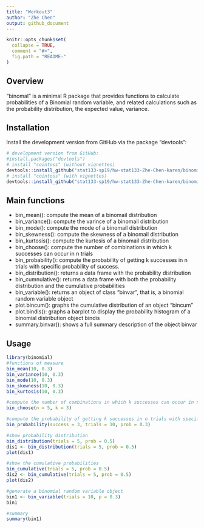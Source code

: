 ```yaml
---
title: "Workout3"
author: "Zhe Chen"
output: github_document
---
```


```r
knitr::opts_chunk$set(
  collapse = TRUE,
  comment = "#>",
  fig.path = "README-"
)
```


## Overview

"binomal" is a minimal R package that provides functions to calculate probabilities of a Binomial random variable, and related calculations such as the probability distribution, the expected value, variance.

## Installation

Install the development version from GitHub via the package "devtools":

```r
# development version from GitHub:
#install.packages("devtools") 
# install "cointoss" (without vignettes)
devtools::install_github("stat133-sp19/hw-stat133-Zhe-Chen-karen/binomial")
# install "cointoss" (with vignettes)
devtools::install_github("stat133-sp19/hw-stat133-Zhe-Chen-karen/binomial", build_vignettes = TRUE)
```

## Main functions

* bin_mean(): compute the mean of a binomail distribution
* bin_variance(): compute the varince of a binomail distribution
* bin_mode(): compute the mode of a binomail distribution
* bin_skewness(): compute the skewness of a binomail distribution
* bin_kurtosis(): compute the kurtosis of a binomail distribution
* bin_choose(): compute the number of combinations in which k successes can occur in n trials
* bin_probability(): compute the probability of getting k successes in n trials with specific probability of success.
* bin_distribution(): returns a data frame with the probability distribution
* bin_cumnulative(): returns a data frame with both the probability distribution and the cumulative probabilities
* bin_variable(): returns an object of class "binvar", that is, a binomial random variable object
* plot.bincum(): graphs the cumulative distribution of an object "bincum"
* plot.bindis(): graphs a barplot to display the probability histogram of a binomial distribution object bindis
* summary.binvar(): shows a full summary description of the object binvar

## Usage

```r
library(binomial)
#functions of measure
bin_mean(10, 0.3)
bin_variance(10, 0.3)
bin_mode(10, 0.3)
bin_skewness(10, 0.3)
bin_kurtosis(10, 0.3)

#compute the number of combinations in which k successes can occur in n trials
bin_choose(n = 5, k = 3)

#compute the probability of getting k successes in n trials with specific probability of success
bin_probability(success = 3, trials = 10, prob = 0.3)

#show probability distribution
bin_distribution(trials = 5, prob = 0.5)
dis1 <- bin_distribution(trials = 5, prob = 0.5)
plot(dis1)

#show the cumulative probabilities
bin_cumulative(trials = 5, prob = 0.5)
dis2 <- bin_cumulative(trials = 5, prob = 0.5)
plot(dis2)

#generate a binomial random variable object
bin1 <- bin_variable(trials = 10, p = 0.3)
bin1

#summary
summary(bin1)
```
